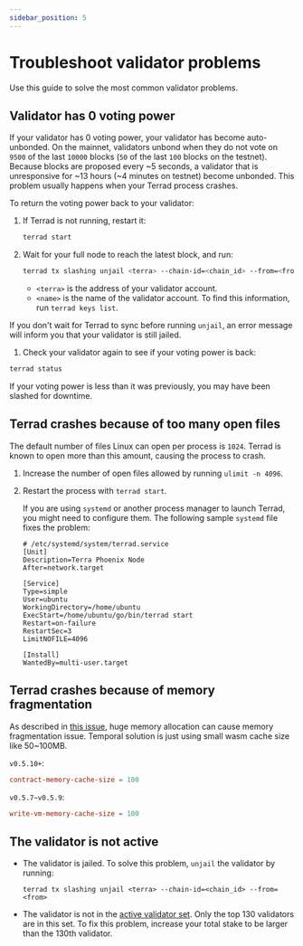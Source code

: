 ```yaml
---
sidebar_position: 5
---
```



# Troubleshoot validator problems

Use this guide to solve the most common validator problems.

## Validator has 0 voting power

If your validator has 0 voting power, your validator has become auto-unbonded. On the mainnet, validators unbond when they do not vote on `9500` of the last `10000` blocks (`50` of the last `100` blocks on the testnet). Because blocks are proposed every ~5 seconds, a validator that is unresponsive for ~13 hours (~4 minutes on testnet) become unbonded. This problem usually happens when your Terrad process crashes.

To return the voting power back to your validator:

1. If Terrad is not running, restart it:

   ```bash
   terrad start
   ```

2. Wait for your full node to reach the latest block, and run:

   ```bash
   terrad tx slashing unjail <terra> --chain-id=<chain_id> --from=<from>
   ```

   - `<terra>` is the address of your validator account.
   - `<name>` is the name of the validator account. To find this information, run `terrad keys list`.

<Admonition type="caution" icon="☢️">

If you don't wait for Terrad to sync before running `unjail`, an error message will inform you that your validator is still jailed.

</Admonition>


1.  Check your validator again to see if your voting power is back:

   ```bash
   terrad status
   ```

   If your voting power is less than it was previously, you may have been slashed for downtime.

## Terrad crashes because of too many open files

The default number of files Linux can open per process is `1024`. Terrad is known to open more than this amount, causing the process to crash.

1. Increase the number of open files allowed by running `ulimit -n 4096`.  

2. Restart the process with `terrad start`.

   If you are using `systemd` or another process manager to launch Terrad, you might need to configure them. The following  sample `systemd` file fixes the problem:

   ```
   # /etc/systemd/system/terrad.service
   [Unit]
   Description=Terra Phoenix Node
   After=network.target

   [Service]
   Type=simple
   User=ubuntu
   WorkingDirectory=/home/ubuntu
   ExecStart=/home/ubuntu/go/bin/terrad start
   Restart=on-failure
   RestartSec=3
   LimitNOFILE=4096

   [Install]
   WantedBy=multi-user.target
   ```
## Terrad crashes because of memory fragmentation

As described in [this issue](https://github.com/terra-money/core/issues/592), huge memory allocation can cause memory fragmentation issue. Temporal solution is just using small wasm cache size like 50~100MB.

`v0.5.10+`:

```toml
contract-memory-cache-size = 100
```

`v0.5.7~v0.5.9`:

```toml
write-vm-memory-cache-size = 100
```

## The validator is not active

- The validator is jailed. To solve this problem, `unjail` the validator by running:

    `terrad tx slashing unjail <terra> --chain-id=<chain_id> --from=<from>`

- The validator is not in the [active validator set](../../learn/glossary.mdx#active-set). Only the top 130 validators are in this set. To fix this problem, increase your total stake to be larger than the 130th validator.